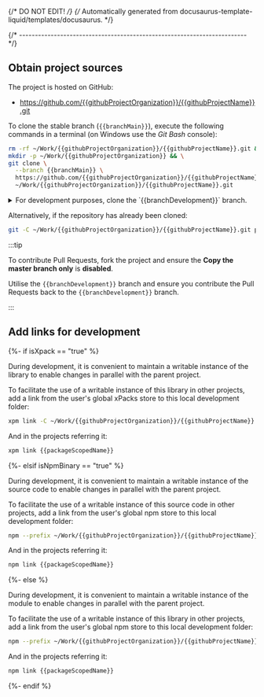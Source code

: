 {/* DO NOT EDIT! */}
{/* Automatically generated from docusaurus-template-liquid/templates/docusaurus. */}


{/* ------------------------------------------------------------------------ */}

## Obtain project sources

The project is hosted on GitHub:

- https://github.com/{{githubProjectOrganization}}/{{githubProjectName}}.git

<BranchesDetails />

To clone the stable branch (`{{branchMain}}`), execute the following commands in a
terminal (on Windows use the _Git Bash_ console):

```sh
rm -rf ~/Work/{{githubProjectOrganization}}/{{githubProjectName}}.git && \
mkdir -p ~/Work/{{githubProjectOrganization}} && \
git clone \
  --branch {{branchMain}} \
  https://github.com/{{githubProjectOrganization}}/{{githubProjectName}}.git \
  ~/Work/{{githubProjectOrganization}}/{{githubProjectName}}.git
```

<details>
<summary>For development purposes, clone the `{{branchDevelopment}}` branch.</summary>

```sh
rm -rf ~/Work/{{githubProjectOrganization}}/{{githubProjectName}}.git && \
mkdir -p ~/Work/{{githubProjectOrganization}} && \
git clone \
  --branch {{branchDevelopment}} \
  https://github.com/{{githubProjectOrganization}}/{{githubProjectName}}.git \
  ~/Work/{{githubProjectOrganization}}/{{githubProjectName}}.git
```

</details>

Alternatively, if the repository has already been cloned:

```sh
git -C ~/Work/{{githubProjectOrganization}}/{{githubProjectName}}.git pull
```

:::tip

To contribute Pull Requests, fork the project and ensure the **Copy the master branch only** is **disabled**.

Utilise the `{{branchDevelopment}}` branch and ensure you contribute the
Pull Requests back to the `{{branchDevelopment}}` branch.

:::

## Add links for development

{%- if isXpack == "true" %}

During development, it is convenient to maintain a writable instance of the
library to enable changes in parallel with the parent project.

To facilitate the use of a writable instance of this library in other
projects, add a link from the user's global xPacks store to this local
development folder:

```sh
xpm link -C ~/Work/{{githubProjectOrganization}}/{{githubProjectName}}.git
```

And in the projects referring it:

```sh
xpm link {{packageScopedName}}
```

{%- elsif isNpmBinary == "true" %}

During development, it is convenient to maintain a writable instance of the
source code to enable changes in parallel with the parent project.

To facilitate the use of a writable instance of this source code in other
projects, add a link from the user's global npm store to this local
development folder:

```sh
npm --prefix ~/Work/{{githubProjectOrganization}}/{{githubProjectName}}.git link
```

And in the projects referring it:

```sh
npm link {{packageScopedName}}
```

{%- else %}

During development, it is convenient to maintain a writable instance of the
module to enable changes in parallel with the parent project.

To facilitate the use of a writable instance of this library in other
projects, add a link from the user's global npm store to this local
development folder:

```sh
npm --prefix ~/Work/{{githubProjectOrganization}}/{{githubProjectName}}.git link
```

And in the projects referring it:

```sh
npm link {{packageScopedName}}
```

{%- endif %}

